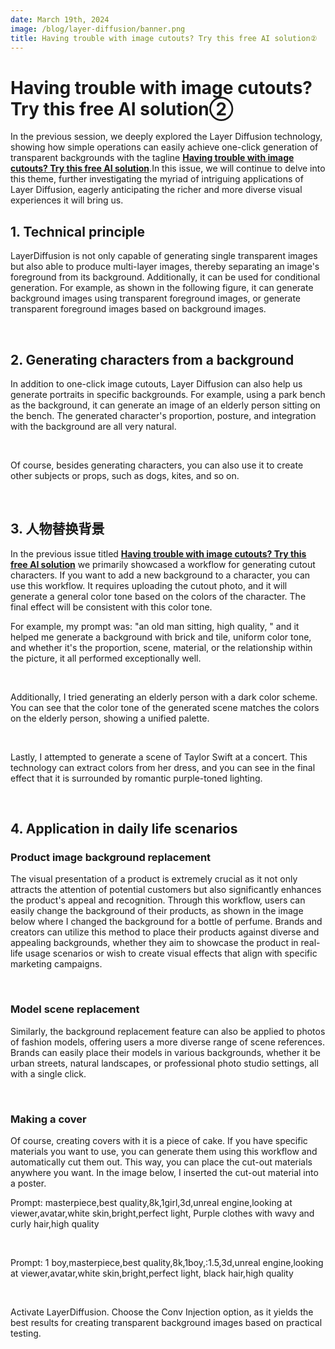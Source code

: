 ```yaml
---
date: March 19th, 2024
image: /blog/layer-diffusion/banner.png
title: Having trouble with image cutouts? Try this free AI solution②
---
```



# Having trouble with image cutouts? Try this free AI solution②

In the previous session, we deeply explored the Layer Diffusion technology, showing how simple operations can easily achieve one-click generation of transparent backgrounds with the tagline [**Having trouble with image cutouts? Try this free AI solution**](https://www.comflowy.com/blog/generate-Images-without-backgrounds).In this issue, we will continue to delve into this theme, further investigating the myriad of intriguing applications of Layer Diffusion, eagerly anticipating the richer and more diverse visual experiences it will bring us.

## 1. Technical principle 

LayerDiffusion is not only capable of generating single transparent images but also able to produce multi-layer images, thereby separating an image's foreground from its background. Additionally, it can be used for conditional generation. For example, as shown in the following figure, it can generate background images using transparent foreground images, or generate transparent foreground images based on background images.

<br/>
<PhotoProvider>
  <PhotoView src="/blog/layer-diffusion/002.png">
    <img src="/blog/layer-diffusion/002.png" alt="" />
  </PhotoView>
</PhotoProvider>

## 2. Generating characters from a background 

In addition to one-click image cutouts, Layer Diffusion can also help us generate portraits in specific backgrounds. For example, using a park bench as the background, it can generate an image of an elderly person sitting on the bench. The generated character's proportion, posture, and integration with the background are all very natural.

<br/>
<PhotoProvider>
  <PhotoView src="/blog/layer-diffusion/003.png">
    <img src="/blog/layer-diffusion/003.png" alt="" />
  </PhotoView>
</PhotoProvider>

Of course, besides generating characters, you can also use it to create other subjects or props, such as dogs, kites, and so on.

<br/>
<PhotoProvider>
  <PhotoView src="/blog/layer-diffusion/004.png">
    <img src="/blog/layer-diffusion/004.png" alt="" />
  </PhotoView>
</PhotoProvider>

## 3. 人物替换背景

In the previous issue titled [**Having trouble with image cutouts? Try this free AI solution**](https://www.comflowy.com/blog/generate-Images-without-backgrounds) we primarily showcased a workflow for generating cutout characters. If you want to add a new background to a character, you can use this workflow. It requires uploading the cutout photo, and it will generate a general color tone based on the colors of the character. The final effect will be consistent with this color tone.

For example, my prompt was: "an old man sitting, high quality, " and it helped me generate a background with brick and tile, uniform color tone, and whether it's the proportion, scene, material, or the relationship within the picture, it all performed exceptionally well.

<br/>
<PhotoProvider>
  <PhotoView src="/blog/layer-diffusion/005.png">
    <img src="/blog/layer-diffusion/005.png" alt="" />
  </PhotoView>
</PhotoProvider>

Additionally, I tried generating an elderly person with a dark color scheme. You can see that the color tone of the generated scene matches the colors on the elderly person, showing a unified palette.

<br/>
<PhotoProvider>
  <PhotoView src="/blog/layer-diffusion/006.png">
    <img src="/blog/layer-diffusion/006.png" alt="" />
  </PhotoView>
</PhotoProvider>

Lastly, I attempted to generate a scene of Taylor Swift at a concert. This technology can extract colors from her dress, and you can see in the final effect that it is surrounded by romantic purple-toned lighting.

<br/>
<PhotoProvider>
  <PhotoView src="/blog/layer-diffusion/007.png">
    <img src="/blog/layer-diffusion/007.png" alt="" />
  </PhotoView>
</PhotoProvider>

## 4. Application in daily life scenarios
### Product image background replacement

The visual presentation of a product is extremely crucial as it not only attracts the attention of potential customers but also significantly enhances the product's appeal and recognition. Through this workflow, users can easily change the background of their products, as shown in the image below where I changed the background for a bottle of perfume. Brands and creators can utilize this method to place their products against diverse and appealing backgrounds, whether they aim to showcase the product in real-life usage scenarios or wish to create visual effects that align with specific marketing campaigns.

<br/>
<PhotoProvider>
  <PhotoView src="/blog/layer-diffusion/008.png">
    <img src="/blog/layer-diffusion/008.png" alt="" />
  </PhotoView>
</PhotoProvider>

### Model scene replacement

Similarly, the background replacement feature can also be applied to photos of fashion models, offering users a more diverse range of scene references. Brands can easily place their models in various backgrounds, whether it be urban streets, natural landscapes, or professional photo studio settings, all with a single click.

<br/>
<PhotoProvider>
  <PhotoView src="/blog/layer-diffusion/009.png">
    <img src="/blog/layer-diffusion/009.png" alt="" />
  </PhotoView>
</PhotoProvider>

### Making a cover

Of course, creating covers with it is a piece of cake. If you have specific materials you want to use, you can generate them using this workflow and automatically cut them out. This way, you can place the cut-out materials anywhere you want. In the image below, I inserted the cut-out material into a poster.

Prompt: masterpiece,best quality,8k,1girl,3d,unreal engine,looking at viewer,avatar,white skin,bright,perfect light, Purple clothes with wavy and curly hair,high quality

<br/>
<PhotoProvider>
  <PhotoView src="/blog/layer-diffusion/010.png">
    <img src="/blog/layer-diffusion/010.png" alt="" />
  </PhotoView>
</PhotoProvider>

Prompt: 1 boy,masterpiece,best quality,8k,1boy,:1.5,3d,unreal engine,looking at viewer,avatar,white skin,bright,perfect light, black hair,high quality

<br/>
<PhotoProvider>
  <PhotoView src="/blog/layer-diffusion/012.png">
    <img src="/blog/layer-diffusion/012.png" alt="" />
  </PhotoView>
</PhotoProvider>

Activate LayerDiffusion. Choose the Conv Injection option, as it yields the best results for creating transparent background images based on practical testing.

<br/>
<PhotoProvider>
  <PhotoView src="/blog/layer-diffusion/011.png">
    <img src="/blog/layer-diffusion/011.png" alt="" />
  </PhotoView>
</PhotoProvider>

<Subscribe />



















